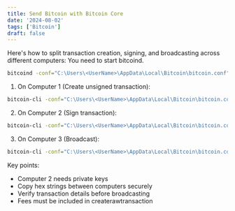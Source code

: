 ```yaml
---
title: Send Bitcoin with Bitcoin Core
date: '2024-08-02'
tags: ['Bitcoin']
draft: false
---
```


Here's how to split transaction creation, signing, and broadcasting across different computers:
You need to start bitcoind.

```bash
bitcoind -conf="C:\Users\<UserName>\AppData\Local\Bitcoin\bitcoin.conf" -datadir="D:\Bitcoin" -printtoconsole
```

1. On Computer 1 (Create unsigned transaction):

```bash
bitcoin-cli -conf="C:\Users\<UserName>\AppData\Local\Bitcoin\bitcoin.conf" createrawtransaction '[{"txid":"YOUR_TXID","vout":0}]' '{"RECIPIENT_ADDRESS":0.1}'
```

2. On Computer 2 (Sign transaction):

```bash
bitcoin-cli -conf="C:\Users\<UserName>\AppData\Local\Bitcoin\bitcoin.conf" signrawtransactionwithkey "UNSIGNED_HEX" '["PRIVATE_KEY"]'
```

3. On Computer 3 (Broadcast):

```bash
bitcoin-cli -conf="C:\Users\<UserName>\AppData\Local\Bitcoin\bitcoin.conf" sendrawtransaction "SIGNED_HEX"
```

Key points:

- Computer 2 needs private keys
- Copy hex strings between computers securely
- Verify transaction details before broadcasting
- Fees must be included in createrawtransaction
